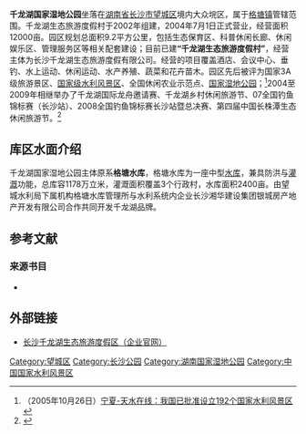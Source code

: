 '''千龙湖国家湿地公园'''坐落在[[湖南省|湖南省]][[长沙市|长沙市]][[望城区|望城区]]境内大众垸区，属于[[格塘镇|格塘镇]]管辖范围。{{sfnb|王习加|2014|p=29}}千龙湖生态旅游度假村于2002年组建，2004年7月1日正式营业，经营面积12000亩。{{sfnb|王习加|2014|p=29}}园区规划总面积9.2平方公里，包括生态保育区、科普休闲长廊、休闲娱乐区、管理服务区等相关配套建设；目前已建'''“千龙湖生态旅游度假村”'''，经营主体为长沙千龙湖生态旅游度假有限公司。经营的项目覆盖酒店、会议中心、垂钓、水上运动、休闲运动、水产养殖、蔬菜和花卉苗木。园区先后被评为国家3A级旅游景区、[[中国国家水利风景区列表|国家级水利风景区]]、全国休闲农业示范点、[[中国国家湿地公园列表|国家湿地公园]]；<ref>（2005年10月26日）[http://www.tianshui.com.cn/news/lyzx_news/20051026121702139.htm 宁夏-天水在线：我国已批准设立192个国家水利风景区] {{Wayback|url=http://www.tianshui.com.cn/news/lyzx_news/20051026121702139.htm |date=20160304123841 }}</ref>2004至2009年相继举办了千龙湖国际龙舟邀请赛、千龙湖乡村休闲旅游节、07全国钓鱼锦标赛（长沙站）、2008全国钓鱼锦标赛长沙站暨总决赛、第四届中国长株潭生态休闲旅游节。<ref>{{Cite web |url=http://resort.bytravel.cn/resort/qianlonghu/ |title=中国度假村网：长沙千龙湖生态旅游度假村介绍 |accessdate=2012-02-21 |archive-date=2012-05-02 |archive-url=https://web.archive.org/web/20120502041708/http://resort.bytravel.cn/resort/qianlonghu/ |dead-url=no }}</ref>

== 库区水面介绍 ==
千龙湖国家湿地公园主体原系'''格塘水库'''，格塘水库为一座中型[[水库|水库]]，兼具防洪与[[灌溉|灌溉]]功能，总库容1178万立米，灌溉面积覆盖3个行政村，水库面积2400亩。由望城水利局下属机构格塘水库管理所与水利系统内企业长沙湘华建设集团银城房产地产开发有限公司合作共同开发千龙湖品牌。

==参考文献==
{{reflist}}

===来源书目===
*{{cite book |editor1=王习加 |title=《长沙史话》 |chapter=山水名胜 |year=2014 |publisher=社会科学文献出版社 |location=北京市 |isbn=978-7-5097-6662-0|ref=harv}}

== 外部链接 ==
* [http://www.qianlonghu.com/ 长沙千龙湖生态旅游度假区（企业官网）]{{Wayback|url=http://www.qianlonghu.com/ |date=20120216044518 }}

{{长沙公园}}

{{DEFAULTSORT:Qian千龙湖}}
[[Category:望城区|Category:望城区]]
[[Category:长沙公园|Category:长沙公园]]
[[Category:湖南国家湿地公园|Category:湖南国家湿地公园]]
[[Category:中国国家水利风景区|Category:中国国家水利风景区]]
